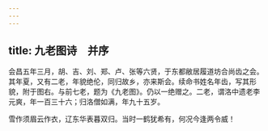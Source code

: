 ```yaml
---
---
---
```

title: 九老图诗　并序
---



会昌五年三月，胡、吉、刘、郑、卢、张等六贤，于东都敝居履道坊合尚齿之会。其年夏，又有二老，年貌绝伦，同归故乡，亦来斯会。续命书姓名年齿，写其形貌，附于图右。与前七老，题为《九老图》。仍以一绝赠之。二老，谓洛中遗老李元爽，年一百三十六；归洛僧如满，年九十五岁。

雪作须眉云作衣，辽东华表暮双归。当时一鹤犹希有，何况今逢两令威！